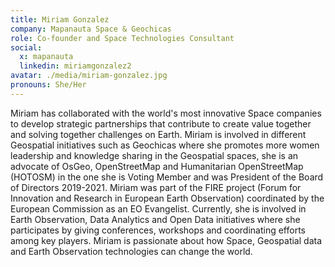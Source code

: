 ```yaml
---
title: Miriam Gonzalez
company: Mapanauta Space & Geochicas
role: Co-founder and Space Technologies Consultant
social:
  x: mapanauta
  linkedin: miriamgonzalez2
avatar: ./media/miriam-gonzalez.jpg
pronouns: She/Her
---
```

Miriam has collaborated with the world's most innovative Space companies to develop strategic partnerships that contribute to create value together and solving together challenges on Earth. Miriam is involved in different Geospatial initiatives such as Geochicas where she promotes more women leadership and knowledge sharing in the Geospatial spaces, she is an advocate of OsGeo, OpenStreetMap and Humanitarian OpenStreetMap (HOTOSM) in the one she is Voting Member and was President of the Board of Directors 2019-2021. Miriam was part of the FIRE project (Forum for Innovation and Research in European Earth Observation) coordinated by the European Commission as an EO Evangelist. Currently, she is involved in Earth Observation, Data Analytics and Open Data initiatives where she participates by giving conferences, workshops and coordinating efforts among key players. Miriam is passionate about how Space, Geospatial data and Earth Observation technologies can change the world.